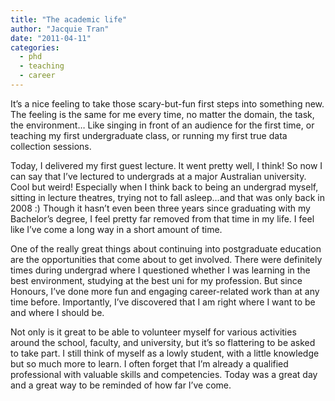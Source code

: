 ```yaml
---
title: "The academic life"
author: "Jacquie Tran"
date: "2011-04-11"
categories:
  - phd
  - teaching
  - career
---
```


It's a nice feeling to take those scary-but-fun first steps into something new. The feeling is the same for me every time, no matter the domain, the task, the environment... Like singing in front of an audience for the first time, or teaching my first undergraduate class, or running my first true data collection sessions.

Today, I delivered my first guest lecture. It went pretty well, I think! So now I can say that I've lectured to undergrads at a major Australian university. Cool but weird! Especially when I think back to being an undergrad myself, sitting in lecture theatres, trying not to fall asleep...and that was only back in 2008 :) Though it hasn't even been three years since graduating with my Bachelor's degree, I feel pretty far removed from that time in my life. I feel like I've come a long way in a short amount of time.

One of the really great things about continuing into postgraduate education are the opportunities that come about to get involved. There were definitely times during undergrad where I questioned whether I was learning in the best environment, studying at the best uni for my profession. But since Honours, I've done more fun and engaging career-related work than at any time before. Importantly, I've discovered that I am right where I want to be and where I should be.

Not only is it great to be able to volunteer myself for various activities around the school, faculty, and university, but it's so flattering to be asked to take part. I still think of myself as a lowly student, with a little knowledge but so much more to learn. I often forget that I'm already a qualified professional with valuable skills and competencies. Today was a great day and a great way to be reminded of how far I've come.
